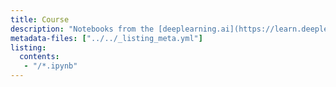 ```yaml
---
title: Course
description: "Notebooks from the [deeplearning.ai](https://learn.deeplearning.ai/) course"
metadata-files: ["../../_listing_meta.yml"]
listing:
  contents:
   - "/*.ipynb"
---
```


